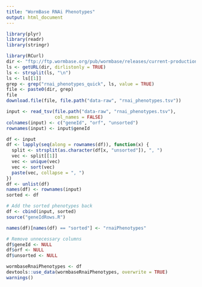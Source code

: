 ```yaml
---
title: "WormBase RNAi Phenotypes"
output: html_document
---
```


```r
library(plyr)
library(readr)
library(stringr)
```

```r
library(RCurl)
dir <- "ftp://ftp.wormbase.org/pub/wormbase/releases/current-production-release/ONTOLOGY/"
ls <- getURL(dir, dirlistonly = TRUE)
ls <- strsplit(ls, "\n")
ls <- ls[[1]]
grep <- grep("rnai_phenotypes_quick", ls, value = TRUE)
file <- paste0(dir, grep)
file
download.file(file, file.path("data-raw", "rnai_phenotypes.tsv"))
```

```r
input <- read_tsv(file.path("data-raw", "rnai_phenotypes.tsv"),
                  col_names = FALSE)
colnames(input) <- c("geneId", "orf", "unsorted")
rownames(input) <- input$geneId
```

```r
df <- input
df <- lapply(seq(along = rownames(df)), function(x) {
  split <- strsplit(as.character(df[x, "unsorted"]), ", ")
  vec <- split[[1]]
  vec <- unique(vec)
  vec <- sort(vec)
  paste(vec, collapse = ", ")
})
df <- unlist(df)
names(df) <- rownames(input)
sorted <- df

# Add the sorted phenotypes back
df <- cbind(input, sorted)
source("geneIdRows.R")
```

```r
names(df)[names(df) == "sorted"] <- "rnaiPhenotypes"

# Remove unnecessary columns
df$geneId <- NULL
df$orf <- NULL
df$unsorted <- NULL

wormbaseRnaiPhenotypes <- df
devtools::use_data(wormbaseRnaiPhenotypes, overwrite = TRUE)
warnings()
```
